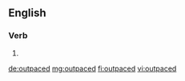 ==English==

===Verb===
{{head|en|verb form}}

# {{en-past of|outpace}}

[[de:outpaced]]
[[mg:outpaced]]
[[fi:outpaced]]
[[vi:outpaced]]